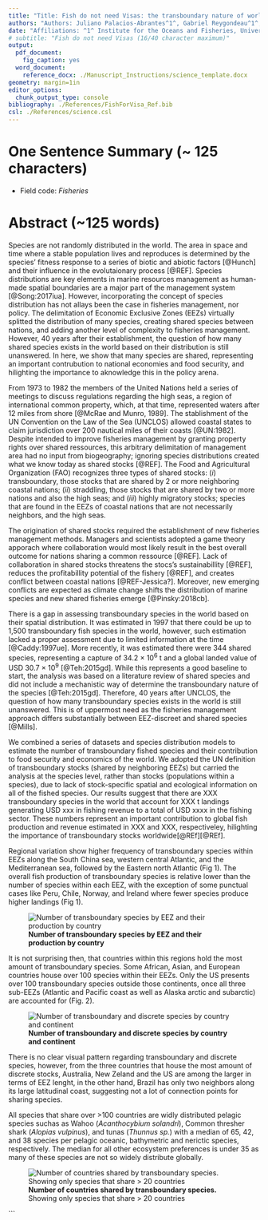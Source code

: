 ```yaml
---
title: "Title: Fish do not need Visas: the transboundary nature of world fished species (70/96 character maximum )"
authors: "Authors: Juliano Palacios-Abrantes^1^, Gabriel Reygondeau^1^, William W.L. Cheung^1^"
date: "Affiliations: ^1^ Institute for the Oceans and Fisheries, University of British Columbia, Vancouver, Canada"
# subtitle: "Fish do not need Visas (16/40 character maximum)"
output:
  pdf_document:
    fig_caption: yes
  word_document:
    reference_docx: ./Manuscript_Instructions/science_template.docx
geometry: margin=1in
editor_options:
  chunk_output_type: console
bibliography: ./References/FishForVisa_Ref.bib
csl: ./References/science.csl
---
```


<!-- # Instructions for submission -->

<!-- - Journal: *Science*  -->
<!-- - Information to authors (https://www.sciencemag.org/authors/science-information-authors) -->
<!-- - There are two types of article: -->

<!-- -- **Reports** (up to ~2500 words including references, notes and captions–corresponds to ~3 printed pages in the journal) present important new research results of broad significance. Reports should include an abstract, an introductory paragraph, up to four figures or tables, and about 30 references.  -->

<!-- Policy Forums (1000 to 2000 words, 1-2 figures, and up to 15 references) presents issues related to the intersections between science and society that have policy implications. -->


<!-- In both cases Materials and Methods should be included in supplementary material -->

<!-- --- Instructions for preparing an initial manuscript https://www.sciencemag.org/authors/instructions-preparing-initial-manuscript -->


<!-- - Reviewers: Names, affiliations, and e-mail addresses of up to five potential reviewers and up to five excluded reviewers. -->

# **One Sentence Summary** (~ 125 characters)

<!-- A brief teaser statement highlighting main result of the paper, understandable by a scientist not in your field, without jargon or abbreviations. This will appear online adjacent to the title and should not repeat phrases already present there -->


- Field code: *Fisheries*

# **Abstract** (~125 words)

<!-- An opening sentence that sets the question that you address and is comprehensible to the general reader, background content specific to this study, results, and a concluding sentence. It should be a single paragraph. -->


<!-- # Introduction (~600 words) -->

Species are not randomly distributed in the world. The area in space and time where a stable population lives and reproduces is determined by the species' fitness response to a series of biotic and abiotic factors [@Hunch] and their influence in the evolutaionary process [@REF]. Species distributions are key elements in marine resources management as human-made spatial boundaries are a major part of the management system [@Song:2017iua]. However, incorporating the concept of species distribution has not allays been the case in fisheries management, nor policy. The delimitation of Economic Exclusive Zones (EEZs) virtually splitted the distribution of many species, creating shared species between nations, and adding another level of complexity to fisheries management. However, 40 years after their establishment, the question of how many shared species exists in the world based on their distribution is still unanswered. In here, we show that many species are shared, representing an important contrubution to national economies and food security, and hilighting the importance to aknowledge this in the policy arena.

From 1973 to 1982 the members of the United Nations held a series of meetings to discuss regulations regarding the high seas, a region of international common property, which, at that time, represented waters after 12 miles from shore [@McRae and Munro, 1989]. The stablishment of the UN Convention on the Law of the Sea (UNCLOS) allowed coastal states to claim jurisdiction over 200 nautical miles of their coasts [@UN:1982]. Despite intended to improve fisheries management by granting property rights over shared ressources, this arbitrary delimitation of management area had no input from biogeography; ignoring species distributions created what we know today as shared stocks [@REF]. The Food and Agricultural Organization (FAO) recognizes three types of shared stocks: (*i*) transboundary, those stocks that are shared by 2 or more neighboring coastal nations; (*ii*) straddling, those stocks that are shared by two or more nations and also the high seas; and (*iii*) highly migratory stocks; species that are found in the EEZs of coastal nations that are not necessarily neighbors, and the high seas. 

The origination of shared stocks required the establishment of new fisheries management methods. Managers and scientists adopted a game theory apporach where collaboration would most likely result in the best overall outcome for nations sharing a common ressource [@REF]. Lack of collaboration in shared stocks threatens the stocs's sustainabillity [@REF], reduces the profitabillity potential of the fishery [@REF], and creates conflict between coastal nations [@REF-Jessica?]. Moreover, new emerging conflicts are expected as climate change shifts the distribution of marine species and new shared fisheries emerge [@Pinsky:2018cb]. 

There is a gap in assessing transboundary species in the world based on their spatial distribution. It was estimated in 1997 that there could be up to 1,500 transboundary fish species in the world, however, such estimation lacked a proper assessment due to limited information at the time [@Caddy:1997ue]. More recently, it was estimated there were 344 shared species, representing a capture of 34.2 × 10^6^ t and a global landed value of USD 30.7 × 10^9^ [@Teh:2015gd]. While this represents a good baseline to start, the analysis was based on a literature review of shared species and did not include a mechanistic way of determine the transboundary nature of the species [@Teh:2015gd]. Therefore, 40 years after UNCLOS, the question of how many transboundary species exists in the world is still unanswered. This is of uppermost need as the fisheries management approach differs substantially between EEZ-discreet and shared species [@Mills]. 

 <!-- **Results and discussion** (1000 words) -->

We combined a series of datasets and species distribution models to estimate the number of transboundary fished species and their contribution to food security and economics of the world. We adopted the UN definition of transboundary stocks (shared by neighboring EEZs) but carried the analysis at the species level, rather than stocks (populations within a species), due to lack of stock-specific spatial and ecological information on all of the fished species. Our results suggest that there are XXX transboundary species in the world that account for XXX t landings generating USD xxx in fishing revenue to a total of USD xxxx in the fishing sector. These numbers represent an important contribution to global fish production and revenue estimated in XXX and XXX, respectiveley, hilighting the importance of transboundary stocks worldwide[@REf][@REf].

Regional variation show higher frequency of transboundary species within EEZs along the South China sea, western central Atlantic, and the Mediterranean sea, followed by the Eastern north Atlantic (Fig 1). The overall fish production of transboundary species is relative lower than the number of species within each EEZ, with the exception of some punctual cases like Peru, Chile, Norway, and Ireland where fewer species produce higher landings (Fig 1).

![**Number of transboundary species by EEZ and their production by country**](./Figures/Fig1.png)

It is not surprising then, that countries within this regions hold the most amount of transboundary species. Some African, Asian, and European countries house over 100 species within their EEZs. Only the US presents over 100 transboundary species outside those continents, once all three sub-EEZs (Atlantic and Pacific coast as well as Alaska arctic and subarctic) are accounted for (Fig. 2).

![**Number of transboundary and discrete species by country and continent**](./Figures/Fig2.png)



<!-- Will run statistics to see if I can show the "why" of trans spp -->
There is no clear visual pattern regarding transboundary and discrete species, however, from the three countries that house the most amount of discrete stocks, Australia, New Zeland and the US are among the larger in terms of EEZ lenght, in the other hand, Brazil has only two neighbors along its large latitudinal coast, suggesting not a lot of connection points for sharing species.
<!-- End of statistics paragraph -->

All species that share over >100 countries are widly distributed pelagic species suchas as Wahoo (*Acanthocybium solandri*), Common thresher shark (*Alopias vulpinus*), and tunas (*Thunnus sp.*) with a median of 65, 42, and 38 species per pelagic oceanic, bathymetric and nerictic species, respectively. The median for all other ecosystem preferences is under 35 as many of these species are not so widely distribute globally.

![**Number of countries shared by transboundary species.** Showing only species that share > 20 countries](./Figures/Fig3.png)


<!-- # **References** (up to 40 for reports and 15 for policy forum) -->

<!-- # **Acknowledgments* * -->

<!-- ## Funding: include complete funding information;  -->
<!-- ## Authors contributions: a complete list of contributions to the paper (we encourage you to follow the CRediT model), -->
<!-- ## Competing interests: competing interests of any of the authors must be listed (all authors must also fill out the Conflict of Interest form). Where authors have no competing interests, this should also be declared. -->
<!-- ## Data and materials availability: Any restrictions on materials such as MTAs.  -->


<!-- # Materials and Methods  -->

<!-- For the current proyect we define a transboundary species as those that spend partial or total part of their life within the Exclusive Economic Zone (EEZ) of two or more neighboring countries [@Munro:2002uf]. Such is the case of Pacific salmons (*Oncorhynchus sp.*) that live part of their life cycle within the US west coast and part within Canadian waters.  -->

<!-- ## Databases on species geographic distributions -->

<!-- To determine the pool of transboundary marine species exploited by fisheries within each of the world's EEZs, we first determined their current distributions. For this, we used four species-distributions data sources based on (*i*) observational data, (*ii*) species distribution models, and (*iii*) fisheries catch data, in order to determine presence or absence of each species within each EEZ. (*i*) The observational data was collected from multiple databases online...**GABS** (*ii*) We then used data from two species distribution models. The Sea Around Us (SAU) distributions [@Close:2006ux], and an environmental niche model (ENM) [@REFGabs]. (*iii*) Finally, we used the historical fisheries catch reconstructions provided by the SAU [@Zeller2016], **Version and updates GABS** spatially distributed along the world's EEZs [@Close:2006ux]. All data was gridded on 0.5 x 0.5 grid cells. Only those species that had data from all four sources were included in the analysis, and therefore the final dataset comprised XXX species (**See S1_Data**). -->

<!-- In order to determine the presence or absence of each species in any given EEZ we define the EEZ boundaries using the Sea Around Us dataset (updated 1 July 2015, available from http://www.seaaroundus.org) sub-divided by regions (e.g. Mexico Pacific and Mexico Atlantic).  -->

<!-- ## Determine if a species is transboundary -->

<!-- We developed three steps for determining whether or not a species was transboundary. Such steps work as indexes to measure the uncertainty in the analysis. Only species that meet the criteria of the three steps were considered as transboundary species, those which did not were considered as discrete species only happening within one EEZ.  -->

<!-- For each species and grid cell we firstly determine the presence or absence within each database. The *species Index* was computed by dividing the number of datasets that confirm presence over the total amount of datasets. Environmental niche models project the distribution of a certain species based on certain parameters such as environmental, behavioral or physiological of individuals and their environmental interaction (fundamental niche). However, such distribution does not represent the actual presence (realized niche) of the species after other factors such as species interactions have been taken into account [@Kearney:2010ip]. To differentiate the fundamental from the realize niche models with the ENMs we used the SAU catch data reconstruction. All species that were reported as caught in any single year between 1950 and 2014 in a given EEZ were kept while those with absent catch data were dropped from the specific country. The assumption relies in that if a ESM projects a commercial species in any fishing country, such species would been fished, and reported, at some period of time (**S1_Figure**), validating the ESM result, thus, the existence of the species. Finally, in order to have a more robust result and do not determine a transboundary species based on the presence in a single 0.5 x 0.5 grid cell within an EEZ, we computed the *area Index*. For this we estimate, for each species, the proportion of the total species distribution within both EEZs for each neighboring EEZ (**S2_Figure**). -->

<!-- ## Model validation  -->

<!-- While we do not know the transboundary nature of many species, some are jointly managed by neighboring countries or Regional Fisheries Management Organizations (RFMOs). Hence, in order to validate our results, we cross-check our transboundary species with the fished species and countries of 18 RFMOs all around the globe [@CullisSuzuki:2010fi]. -->


```